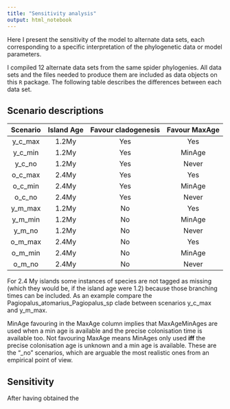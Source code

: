 ```yaml
---
title: "Sensitivity analysis"
output: html_notebook
---
```


Here I present the sensitivity of the model to alternate data sets, each corresponding to a specific interpretation of the phylogenetic data or model parameters.

I compiled 12 alternate data sets from the same spider phylogenies. All data sets and the files needed to produce them are included as data objects on this `R` package. The following table describes the differences between each data set.

## Scenario descriptions
|Scenario|Island Age|Favour cladogenesis|Favour MaxAge|
|:------:|:--------:|:-----------------:|:-----------:|
| y_c_max|   1.2My  |        Yes        |     Yes     |
| y_c_min|   1.2My  |        Yes        |     MinAge  |
| y_c_no |   1.2My  |        Yes        |     Never   |
| o_c_max|   2.4My  |        Yes        |     Yes     |
| o_c_min|   2.4My  |        Yes        |     MinAge  |
| o_c_no |   2.4My  |        Yes        |     Never   |
| y_m_max|   1.2My  |        No         |     Yes     |
| y_m_min|   1.2My  |        No         |     MinAge  |
| y_m_no |   1.2My  |        No         |     Never   |
| o_m_max|   2.4My  |        No         |     Yes     |
| o_m_min|   2.4My  |        No         |     MinAge  |
| o_m_no |   2.4My  |        No         |     Never   |

For 2.4 My islands some instances of species are not tagged as missing (which they would be, if the island age were 1.2) because those branching times can be included. As an example compare the Pagiopalus_atomarius_Pagiopalus_sp clade between scenarios y_c_max and y_m_max.

MinAge favouring in the MaxAge column implies that MaxAgeMinAges are used when a min age is available and the precise colonisation time is available too. Not favouring MaxAge means MinAges only used **iff** the precise colonisation age is unknown and a min age is available. These are the "\_no" scenarios, which are arguable the most realistic ones from an empirical point of view.

## Sensitivity

After having obtained the 

```r

```

